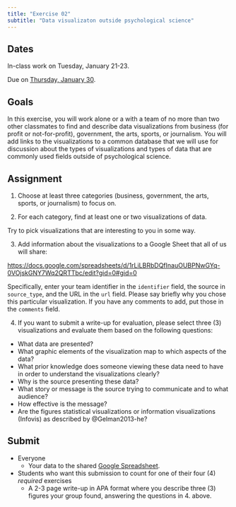 ```yaml
---
title: "Exercise 02"
subtitle: "Data visualizaton outside psychological science"
---
```


## Dates {-}

In-class work on Tuesday, January 21-23.

[Due]{.orange_due} on [Thursday, January 30](../schedule.qmd#thursday-january-30).

## Goals {-}

In this exercise, you will work alone or a with a team of no more than two other classmates to find and describe data visualizations from business (for profit or not-for-profit), government, the arts, sports, or journalism.
You will add links to the visualizations to a common database that we will use for discussion about the types of visualizations and types of data that are commonly used fields outside of psychological science.

## Assignment {-}

1. Choose at least three categories (business, government, the arts, sports, or journalism) to focus on.

2. For each category, find at least one or two visualizations of data.

Try to pick visualizations that are interesting to you in some way.

3. Add information about the visualizations to a Google Sheet that all of us will share:

<https://docs.google.com/spreadsheets/d/1rLiLBRbDQfInauOUBPNwGYq-0VOjskGNY7Wq2QRTTbc/edit?gid=0#gid=0>

Specifically, enter your team identifier in the `identifier` field, the source in `source_type`, and the URL in the `url` field. Please say briefly why you chose this particular visualization. If you have any comments to add, put those in the `comments` field.

4. If you want to submit a write-up for evaluation, please select three (3) visualizations and evaluate them based on the following questions:

- What data are presented?
- What graphic elements of the visualization map to which aspects of the data?
- What prior knowledge does someone viewing these data need to have in order to understand the visualizations clearly?
- Why is the source presenting these data?
- What story or message is the source trying to communicate and to what audience?
- How effective is the message?
- Are the figures statistical visualizations or information visualizations (Infovis) as described by @Gelman2013-he?

## Submit {-}

- Everyone
  - Your data to the shared [Google Spreadsheet](https://docs.google.com/spreadsheets/d/1rLiLBRbDQfInauOUBPNwGYq-0VOjskGNY7Wq2QRTTbc/edit?gid=0#gid=0).
- Students who want this submission to count for one of their four (4) *required* exercises
  - A 2-3 page write-up in APA format where you describe three (3) figures your group found, answering the questions in 4. above.

